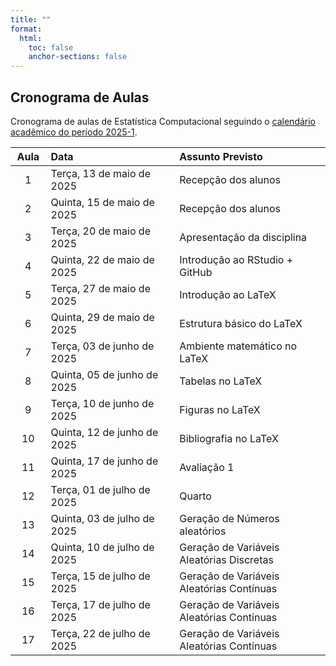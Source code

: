 ```yaml
---
title: ""
format:
  html:
    toc: false
    anchor-sections: false
---
```


## Cronograma de Aulas

Cronograma de aulas de Estatística Computacional seguindo o [calendário acadêmico do período 2025-1](https://prograd.ufs.br/uploads/content_attach/path/39591/Portaria_71_2025_GR_calend_rio_academico_campus_S_o_Crist_v_o_2025.1_e_2025.2.pdf){target="_blank"}.


| Aula   | Data                        | Assunto Previsto                 |
|:------:|:----------------------------|:---------------------------------|
| 1      | Terça, 13 de maio de 2025   | Recepção dos alunos              |
| 2      | Quinta, 15 de maio de 2025  | Recepção dos alunos              |
| 3      | Terça, 20 de maio de 2025   | Apresentação da disciplina       |
| 4      | Quinta, 22 de maio de 2025  | Introdução ao RStudio + GitHub   |
| 5      | Terça, 27 de maio de 2025   | Introdução ao LaTeX              |
| 6      | Quinta, 29 de maio de 2025  | Estrutura básico do LaTeX        |
| 7      | Terça, 03 de junho de 2025  | Ambiente matemático no LaTeX     |
| 8      | Quinta, 05 de junho de 2025 | Tabelas no LaTeX                 |
| 9      | Terça, 10 de junho de 2025  | Figuras no LaTeX                 |
| 10     | Quinta, 12 de junho de 2025 | Bibliografia no LaTeX            |
| 11     | Quinta, 17 de junho de 2025 | Avaliação 1                      |
| 12     | Terça, 01 de julho de 2025  | Quarto                           |
| 13     | Quinta, 03 de julho de 2025 | Geração de Números aleatórios    |
| 14     | Quinta, 10 de julho de 2025 | Geração de Variáveis Aleatórias Discretas    |
| 15     | Terça, 15 de julho de 2025 | Geração de Variáveis Aleatórias Contínuas    |
| 16     | Terça, 17 de julho de 2025 | Geração de Variáveis Aleatórias Contínuas    |
| 17     | Terça, 22 de julho de 2025 | Geração de Variáveis Aleatórias Contínuas    |

